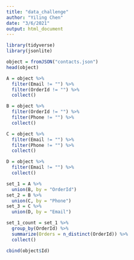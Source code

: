 ```yaml
---
title: "data_challenge"
author: "Yiling Chen"
date: "3/6/2021"
output: html_document
---
```


```r
library(tidyverse)
library(jsonlite)
```

```r
object = fromJSON("contacts.json")
head(object)
```

```r
A = object %>%
  filter(Email != "") %>%
  filter(OrderId != "") %>%
  collect()
```

```r
B = object %>%
  filter(OrderId != "") %>%
  filter(Phone != "") %>%
  collect()
```

```r
C = object %>%
  filter(Email != "") %>%
  filter(Phone != "") %>%
  collect()
```

```r
D = object %>%
  filter(Email != "") %>%
  collect()
```

```r
set_1 = A %>%
  union(B, by = "OrderId")
set_2 = B %>%
  union(C, by = "Phone")
set_3 = C %>%
  union(D, by = "Email")
```

```r
set_1_count = set_1 %>%
  group_by(OrderId) %>%
  summarize(Orders = n_distinct(OrderId)) %>% 
  collect()
```


```r
cbind(object$Id)
```




